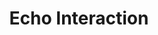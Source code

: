 ---
title: Echo Interaction
openapi-schema: echo
description: |
    This is an event developers may broadcast to Tavus.

    By broadcasting this event, you are able to tell the replica what to exactly say. Anything that is passed in the `text` field will be spoken by the replica.
    
    This is commonly used in combination with the [Interrupt Interaction](/sections/event-schemas/conversation-interrupt).
---
